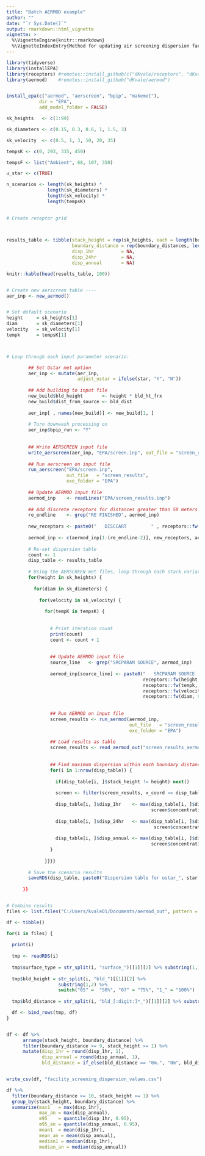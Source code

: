 ```yaml
---
title: "Batch AERMOD example"
author: ""
date: "`r Sys.Date()`"
output: rmarkdown::html_vignette
vignette: >
  %\VignetteEngine{knitr::rmarkdown}
  %\VignetteIndexEntry{Method for updating air screening dispersion factors}
---
```



```r
library(tidyverse)
library(installEPA)
library(receptors) #remotes::install_github(c("dKvale/receptors", "dKvale/bpip"))
library(aermod)    #remotes::install_github("dKvale/aermod")


install_epa(c("aermod", "aerscreen", "bpip", "makemet"), 
            dir = "EPA", 
            add_model_folder = FALSE)

sk_heights   <- c(1:99)

sk_diameters <- c(0.15, 0.3, 0.6, 1, 1.5, 3) 

sk_velocity  <- c(0.5, 1, 3, 10, 20, 35) 

tempsK <- c(0, 293, 315, 450)

tempsF <- list("Ambient", 68, 107, 350)

u_star <- c(TRUE)

n_scenarios <- length(sk_heights) *
               length(sk_diameters) * 
               length(sk_velocity) * 
               length(tempsK)  

  
# Create receptor grid

  

results_table <- tibble(stack_height = rep(sk_heights, each = length(boundary_distances)),
                        boundary_distance = rep(boundary_distances, length(sk_heights)),
                        disp_1hr          = NA,
                        disp_24hr         = NA,
                        disp_annual       = NA)

knitr::kable(head(results_table, 100))


# Create new aerscreen table ----
aer_inp <- new_aermod()


# Set default scenario
height     = sk_heights[1]
diam       = sk_diameters[1]
velocity   = sk_velocity[1]
tempk      = tempsK[1]



# Loop through each input parameter scenario:

        ## Set Ustar met option
        aer_inp <- mutate(aer_inp,
                          adjust_ustar = ifelse(star, "Y", "N")) 
        
        ## Add building to input file
        new_build$bld_height       <- height * bld_ht_frx
        new_build$dist_from_source <- bld_dist
        
        aer_inp[ , names(new_build)] <- new_build[1, ]
        
        # Turn downwash processing on
        aer_inp$bpip_run <- "Y"
        
        
        ## Write AERSCREEN input file
        write_aerscreen(aer_inp, "EPA/screen.inp", out_file = "screen_results")
        
        ## Run aerscreen on input file
        run_aerscreen("EPA/screen.inp", 
                      out_file   = "screen_results",
                      exe_folder = "EPA")
        
        ## Update AERMOD input file
        aermod_inp    <- readLines("EPA/screen_results.inp")
        
        ## Add discrete receptors for distances greater than 50 meters
        re_endline    <- grep("RE FINISHED", aermod_inp)
        
        new_receptors <- paste0("   DISCCART         " , receptors::fw(boundary_distances[boundary_distances > 50], 14), "0.00                                                                                                                                                                                                                    ")
        
        aermod_inp <- c(aermod_inp[1:(re_endline-2)], new_receptors, aermod_inp[re_endline:length(aermod_inp)])
        
        # Re-set dispersion table
        count <- 1
        disp_table <- results_table
        
        # Using the AERSCREEN met files, loop through each stack variation
        for(height in sk_heights) {
          
          for(diam in sk_diameters) {
            
            for(velocity in sk_velocity) {
              
              for(tempK in tempsK) {
                
                
                # Print iteration count
                print(count)
                count <- count + 1
                
                
                ## Update AERMOD input file
                source_line   <- grep("SRCPARAM SOURCE", aermod_inp)
                
                aermod_inp[source_line] <- paste0("   SRCPARAM SOURCE   0.1000E+01    ", 
                                                  receptors::fw(height, 9),
                                                  receptors::fw(tempk, 9),
                                                  receptors::fw(velocity, 9),
                                                  receptors::fw(diam, 9))
                
                
                ## Run AERMOD on input file
                screen_results <- run_aermod(aermod_inp, 
                                             out_file   = "screen_results_aermod",
                                             exe_folder = "EPA")
                
                ## Load results as table
                screen_results <- read_aermod_out("screen_results_aermod.out")
                
                
                ## Find maximum dispersion within each boundary distance
                for(i in 1:nrow(disp_table)) {
                  
                  if(disp_table[i, ]$stack_height != height) next()
                  
                  screen <- filter(screen_results, x_coord >= disp_table[i, ]$boundary_distance)
                  
                  disp_table[i, ]$disp_1hr    <- max(disp_table[i, ]$disp_1hr, 
                                                     screen$concentration, na.rm = T)
                  
                  disp_table[i, ]$disp_24hr   <- max(disp_table[i, ]$disp_1hr, 
                                                      screen$concentration * 0.6, na.rm = T)
                  
                  disp_table[i, ]$disp_annual <- max(disp_table[i, ]$disp_1hr, 
                                                     screen$concentration / 10, na.rm = T)
                }
                
              }}}}
        
        # Save the scenario results
        saveRDS(disp_table, paste0("Dispersion table for ustar_", star, ", surface_", surface, ", bld_", gsub("[.]", "", bld_ht_frx), "_", bld_dist, "m.csv"))
        
      }}


# Combine results
files <- list.files("C:/Users/kvaleD1/Documents/aermod_out", pattern = ".rdata", full.names = T) 

df <- tibble()

for(i in files) {
  
  print(i)
  
  tmp <- readRDS(i)
  
  tmp$surface_type = str_split(i, "surface_")[[1]][2] %>% substring(1,1)
  
  tmp$bld_height = str_split(i, "bld_")[[1]][2] %>% 
                   substring(1,2) %>% 
                   switch("05" =  "50%", "07" = "75%", "1_" = "100%")
  
  tmp$bld_distance = str_split(i, "bld_[:digit:]*_")[[1]][2] %>% substring(1,3)

  df <- bind_rows(tmp, df)
}


df <- df %>%
      arrange(stack_height, boundary_distance) %>% 
      filter(boundary_distance >= 9, stack_height >= 1) %>%
      mutate(disp_1hr = round(disp_1hr, 1),
             disp_annual = round(disp_annual, 1),
             bld_distance = if_else(bld_distance == "0m.", "0m", bld_distance))


write_csv(df, "facility_screening_dispersion_values.csv")

df %>% 
  filter(boundary_distance >= 10, stack_height >= 1) %>%
  group_by(stack_height, boundary_distance) %>% 
  summarize(max1   = max(disp_1hr), 
            max_an = max(disp_annual),
            m95    = quantile(disp_1hr, 0.95), 
            m95_an = quantile(disp_annual, 0.95),
            mean1  = mean(disp_1hr), 
            mean_an = mean(disp_annual),
            median1 = median(disp_1hr), 
            median_an = median(disp_annual))

```
